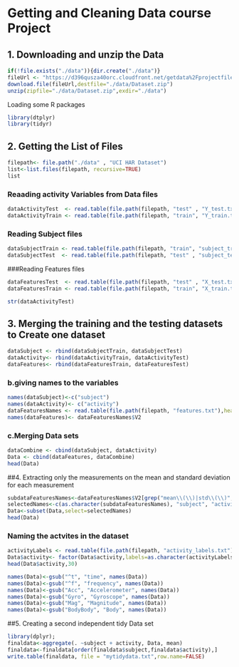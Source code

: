 
# Getting and Cleaning Data course Project

## 1. Downloading and unzip the Data 

```{r}
if(!file.exists("./data")){dir.create("./data")}
fileUrl <- "https://d396qusza40orc.cloudfront.net/getdata%2Fprojectfiles%2FUCI%20HAR%20Dataset.zip"
download.file(fileUrl,destfile="./data/Dataset.zip")
unzip(zipfile="./data/Dataset.zip",exdir="./data")
```

Loading some R packages 

```{r,recursive =TRUE}
library(dtplyr)
library(tidyr)
```

## 2. Getting the List of Files

```{r}
filepath<- file.path("./data" , "UCI HAR Dataset")
list<-list.files(filepath, recursive=TRUE)
list
```


### Reaading activity Variables from Data files

```{r}
dataActivityTest  <- read.table(file.path(filepath, "test" , "Y_test.txt"),header = FALSE)
dataActivityTrain <- read.table(file.path(filepath, "train", "Y_train.txt"),header=FALSE)
```

### Reading Subject files 

```{r}
dataSubjectTrain <- read.table(file.path(filepath, "train", "subject_train.txt"),header=FALSE)
dataSubjectTest  <- read.table(file.path(filepath, "test" , "subject_test.txt" ),header=FALSE)
```

###Reading Features files
```{r}
dataFeaturesTest  <- read.table(file.path(filepath, "test" , "X_test.txt" ),header = FALSE)
dataFeaturesTrain <- read.table(file.path(filepath, "train", "X_train.txt"),header = FALSE)
```


```{r}
str(dataActivityTest)
```

## 3. Merging the training and the testing  datasets to Create one dataset

```{r}
dataSubject <- rbind(dataSubjectTrain, dataSubjectTest)
dataActivity<- rbind(dataActivityTrain, dataActivityTest)
dataFeatures<- rbind(dataFeaturesTrain, dataFeaturesTest)
```

### b.giving names to the variables

```{r}
names(dataSubject)<-c("subject")
names(dataActivity)<- c("activity")
dataFeaturesNames <- read.table(file.path(filepath, "features.txt"),head=FALSE)
names(dataFeatures)<- dataFeaturesNames$V2
```


### c.Merging Data sets
```{r}
dataCombine <- cbind(dataSubject, dataActivity)
Data <- cbind(dataFeatures, dataCombine)
head(Data)
```
##4. Extracting only the measurements on the mean and standard deviation for each measurement

```{r}
subdataFeaturesNames<-dataFeaturesNames$V2[grep("mean\\(\\)|std\\(\\)", dataFeaturesNames$V2)]
selectedNames<-c(as.character(subdataFeaturesNames), "subject", "activity" )
Data<-subset(Data,select=selectedNames)
head(Data)
```
### Naming the actvites in the dataset

```{r}
activityLabels <- read.table(file.path(filepath, "activity_labels.txt"),header = FALSE)
Data$activity<- factor(Data$activity,labels=as.character(activityLabels$V2))
head(Data$activity,30)
```


```{r}
names(Data)<-gsub("^t", "time", names(Data))
names(Data)<-gsub("^f", "frequency", names(Data))
names(Data)<-gsub("Acc", "Accelerometer", names(Data))
names(Data)<-gsub("Gyro", "Gyroscope", names(Data))
names(Data)<-gsub("Mag", "Magnitude", names(Data))
names(Data)<-gsub("BodyBody", "Body", names(Data))
```

##5. Creating a second independent tidy Data set
```{r}
library(dplyr);
finaldata<-aggregate(. ~subject + activity, Data, mean)
finaldata<-finaldata[order(finaldata$subject,finaldata$activity),]
write.table(finaldata, file = "mytidydata.txt",row.name=FALSE)
```



